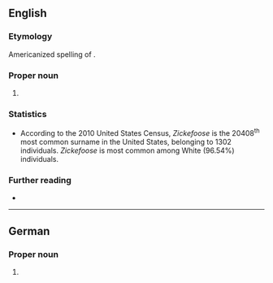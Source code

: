 ==English==

===Etymology===
Americanized spelling of {{der|en|de|Ziegenfuss}}.

===Proper noun===
{{en-proper noun|Zickefooses}}

# {{surname|en|from=German}}

===Statistics===
* According to the 2010 United States Census, ''Zickefoose'' is the 20408<sup>th</sup> most common surname in the United States, belonging to 1302 individuals. ''Zickefoose'' is most common among White (96.54%) individuals.

===Further reading===
* {{R:en:DAFN}}

----

==German==

===Proper noun===
{{de-proper noun}}

# {{surname|de|rare|from=nicknames}}